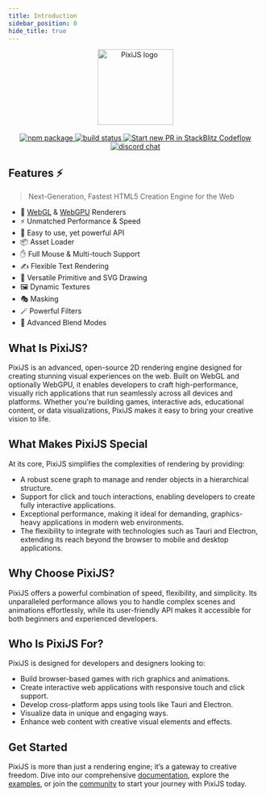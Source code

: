 ```yaml
---
title: Introduction
sidebar_position: 0
hide_title: true
---
```


<div align="center" style={{ paddingTop: '20px' }}>
    <a href="https://pixijs.com" target="_blank" rel="noopener noreferrer">
        <img
            height="150"
            src="https://files.pixijs.download/branding/pixijs-logo-transparent-dark.svg?v=1"
            alt="PixiJS logo"
        />
    </a>
</div>
<br />
<div
    align="center"
    style={{ display: 'flex', flexDirection: 'row', alignItems: 'center', justifyContent: 'center', gap: 8 }}
>
    <a href="https://npmjs.com/package/pixi.js">
        <img src="https://img.shields.io/npm/v/pixi.js.svg" alt="npm package" />
    </a>
    <a href="https://github.com/pixijs/pixijs/actions/workflows/release.yml">
        <img src="https://github.com/pixijs/pixijs/actions/workflows/release.yml/badge.svg" alt="build status" />
    </a>
    <a href="https://opencollective.com/pixijs/tiers/badge.svg">
        <img src="https://opencollective.com/pixijs/tiers/badge.svg" alt="Start new PR in StackBlitz Codeflow" />
    </a>
    <a href="https://discord.gg/QrnxmQUPGV">
        <img src="https://img.shields.io/badge/chat-discord-blue?style=flat&logo=discord" alt="discord chat" />
    </a>
</div>

## Features ⚡️

> Next-Generation, Fastest HTML5 Creation Engine for the Web

- 🚀 [WebGL](https://en.wikipedia.org/wiki/WebGL) & [WebGPU](https://en.wikipedia.org/wiki/WebGPU) Renderers
- ⚡️ Unmatched Performance & Speed
- 🎨 Easy to use, yet powerful API
- 📦 Asset Loader
- ✋ Full Mouse & Multi-touch Support
- ✍️ Flexible Text Rendering
- 📐 Versatile Primitive and SVG Drawing
- 🖼️ Dynamic Textures
- 🎭 Masking
- 🪄 Powerful Filters
- 🌈 Advanced Blend Modes

## What Is PixiJS?

PixiJS is an advanced, open-source 2D rendering engine designed for creating stunning visual experiences on the web. Built on WebGL and optionally WebGPU, it enables developers to craft high-performance, visually rich applications that run seamlessly across all devices and platforms. Whether you're building games, interactive ads, educational content, or data visualizations, PixiJS makes it easy to bring your creative vision to life.

## What Makes PixiJS Special

At its core, PixiJS simplifies the complexities of rendering by providing:

- A robust scene graph to manage and render objects in a hierarchical structure.
- Support for click and touch interactions, enabling developers to create fully interactive applications.
- Exceptional performance, making it ideal for demanding, graphics-heavy applications in modern web environments.
- The flexibility to integrate with technologies such as Tauri and Electron, extending its reach beyond the browser to mobile and desktop applications.

## Why Choose PixiJS?

PixiJS offers a powerful combination of speed, flexibility, and simplicity. Its unparalleled performance allows you to handle complex scenes and animations effortlessly, while its user-friendly API makes it accessible for both beginners and experienced developers.

## Who Is PixiJS For?

PixiJS is designed for developers and designers looking to:

- Build browser-based games with rich graphics and animations.
- Create interactive web applications with responsive touch and click support.
- Develop cross-platform apps using tools like Tauri and Electron.
- Visualize data in unique and engaging ways.
- Enhance web content with creative visual elements and effects.

## Get Started

PixiJS is more than just a rendering engine; it’s a gateway to creative freedom. Dive into our comprehensive [documentation](./quick-start.mdx), explore the [examples](/8.x/examples), or join the [community](https://discord.gg/CPTjeb28nH) to start your journey with PixiJS today.
